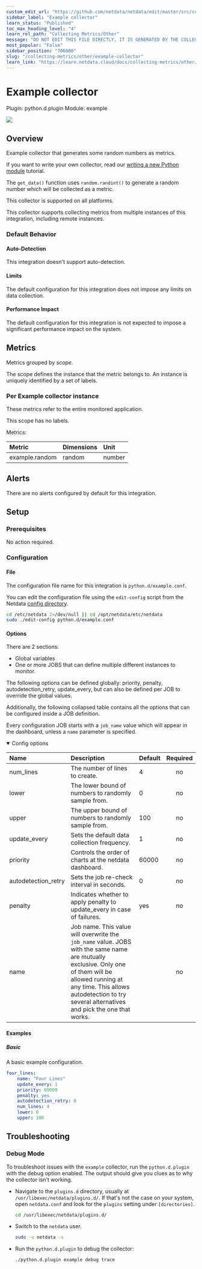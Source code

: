 ```yaml
---
custom_edit_url: "https://github.com/netdata/netdata/edit/master/src/collectors/python.d.plugin/example/metadata.yaml"
sidebar_label: "Example collector"
learn_status: "Published"
toc_max_heading_level: "4"
learn_rel_path: "Collecting Metrics/Other"
message: "DO NOT EDIT THIS FILE DIRECTLY, IT IS GENERATED BY THE COLLECTOR'S metadata.yaml FILE"
most_popular: "False"
sidebar_position: "706000"
slug: "/collecting-metrics/other/example-collector"
learn_link: "https://learn.netdata.cloud/docs/collecting-metrics/other/example-collector"
---
```



# Example collector

Plugin: python.d.plugin
Module: example

<img src="https://img.shields.io/badge/maintained%20by-Netdata-%2300ab44" />

## Overview

Example collector that generates some random numbers as metrics.

If you want to write your own collector, read our [writing a new Python module](/docs/developer-and-contributor-corner/external-plugins/python.d.plugin#how-to-write-a-new-module) tutorial.


The `get_data()` function uses `random.randint()` to generate a random number which will be collected as a metric.


This collector is supported on all platforms.

This collector supports collecting metrics from multiple instances of this integration, including remote instances.


### Default Behavior

#### Auto-Detection

This integration doesn't support auto-detection.

#### Limits

The default configuration for this integration does not impose any limits on data collection.

#### Performance Impact

The default configuration for this integration is not expected to impose a significant performance impact on the system.


## Metrics

Metrics grouped by *scope*.

The scope defines the instance that the metric belongs to. An instance is uniquely identified by a set of labels.



### Per Example collector instance

These metrics refer to the entire monitored application.


This scope has no labels.

Metrics:

| Metric | Dimensions | Unit |
|:------|:----------|:----|
| example.random | random | number |



## Alerts

There are no alerts configured by default for this integration.


## Setup

### Prerequisites

No action required.

### Configuration

#### File

The configuration file name for this integration is `python.d/example.conf`.


You can edit the configuration file using the `edit-config` script from the
Netdata [config directory](/docs/netdata-agent/configuration#the-netdata-config-directory).

```bash
cd /etc/netdata 2>/dev/null || cd /opt/netdata/etc/netdata
sudo ./edit-config python.d/example.conf
```
#### Options

There are 2 sections:

* Global variables
* One or more JOBS that can define multiple different instances to monitor.

The following options can be defined globally: priority, penalty, autodetection_retry, update_every, but can also be defined per JOB to override the global values.

Additionally, the following collapsed table contains all the options that can be configured inside a JOB definition.

Every configuration JOB starts with a `job_name` value which will appear in the dashboard, unless a `name` parameter is specified.


<details open><summary>Config options</summary>

| Name | Description | Default | Required |
|:----|:-----------|:-------|:--------:|
| num_lines | The number of lines to create. | 4 | no |
| lower | The lower bound of numbers to randomly sample from. | 0 | no |
| upper | The upper bound of numbers to randomly sample from. | 100 | no |
| update_every | Sets the default data collection frequency. | 1 | no |
| priority | Controls the order of charts at the netdata dashboard. | 60000 | no |
| autodetection_retry | Sets the job re-check interval in seconds. | 0 | no |
| penalty | Indicates whether to apply penalty to update_every in case of failures. | yes | no |
| name | Job name. This value will overwrite the `job_name` value. JOBS with the same name are mutually exclusive. Only one of them will be allowed running at any time. This allows autodetection to try several alternatives and pick the one that works. |  | no |

</details>

#### Examples

##### Basic

A basic example configuration.

```yaml
four_lines:
    name: "Four Lines"
    update_every: 1
    priority: 60000
    penalty: yes
    autodetection_retry: 0
    num_lines: 4
    lower: 0
    upper: 100

```


## Troubleshooting

### Debug Mode

To troubleshoot issues with the `example` collector, run the `python.d.plugin` with the debug option enabled. The output
should give you clues as to why the collector isn't working.

- Navigate to the `plugins.d` directory, usually at `/usr/libexec/netdata/plugins.d/`. If that's not the case on
  your system, open `netdata.conf` and look for the `plugins` setting under `[directories]`.

  ```bash
  cd /usr/libexec/netdata/plugins.d/
  ```

- Switch to the `netdata` user.

  ```bash
  sudo -u netdata -s
  ```

- Run the `python.d.plugin` to debug the collector:

  ```bash
  ./python.d.plugin example debug trace
  ```


